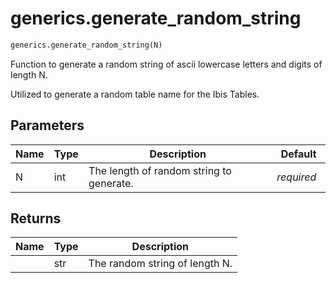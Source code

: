 # generics.generate_random_string { #caml.generics.generate_random_string }

```python
generics.generate_random_string(N)
```

Function to generate a random string of ascii lowercase letters and digits of length N.

Utilized to generate a random table name for the Ibis Tables.

## Parameters {.doc-section .doc-section-parameters}

| Name   | Type   | Description                              | Default    |
|--------|--------|------------------------------------------|------------|
| N      | int    | The length of random string to generate. | _required_ |

## Returns {.doc-section .doc-section-returns}

| Name   | Type   | Description                    |
|--------|--------|--------------------------------|
|        | str    | The random string of length N. |